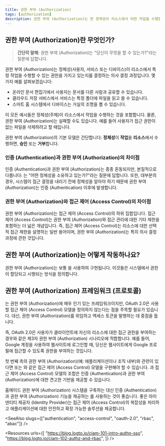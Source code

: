 ```yaml
---
title: 권한 부여 (Authorization)
tags: [authorization]
description: 권한 부여 (Authorization)는 한 정체성이 리소스에서 어떤 작업을 수행할 수 있는지를 결정하는 과정입니다. 이는 접근 정책을 정의하고 시행하는 기본적인 보안 메커니즘입니다.
---
```


## 권한 부여 (Authorization)란 무엇인가?

> **간단히 말해**: 권한 부여 (Authorization)는 "당신이 무엇을 할 수 있는가?"라는 질문에 답합니다.

권한 부여 (Authorization)는 정체성(사용자, 서비스 또는 디바이스)이 리소스에서 특정 작업을 수행할 수 있는 권한을 가지고 있는지를 결정하는 의사 결정 과정입니다. 몇 가지 예를 살펴보겠습니다:

- 온라인 문서 편집기에서 사용자는 문서를 다른 사람과 공유할 수 있습니다.
- 클라우드 저장 서비스에서 서비스는 특정 폴더에 파일을 읽고 쓸 수 있습니다.
- 스마트 홈 시스템에서 디바이스는 거실의 조명을 켤 수 있습니다.

이 모든 예시들은 정체성(주체)이 리소스에서 작업을 수행하는 것을 포함합니다. 물론, 권한 부여 (Authorization)는 실패할 수도 있습니다. 예를 들어 사용자가 접근 권한이 없는 파일을 삭제하려고 할 때입니다.

권한 부여 (Authorization)의 기본 모델은 간단합니다: **정체성**이 **작업**을 **리소스**에서 수행하면, **승인** 또는 **거부**합니다.

### 인증 (Authentication)과 권한 부여 (Authorization)의 차이점

인증 (Authentication)과 권한 부여 (Authorization)는 종종 혼동되지만, 본질적으로 다릅니다: <Ref slug="authentication" />는 "어떤 정체성을 소유하고 있는가?"라는 질문에 답합니다. 또한, 대부분의 경우, 시스템이 접근 결정을 내리기 전에 정체성을 알아야 하기 때문에 권한 부여 (Authorization)는 인증 (Authentication) 이후에 발생합니다.

### 권한 부여 (Authorization)와 접근 제어 (Access Control)의 차이점

권한 부여 (Authorization)는 접근 제어 (Access Control)의 하위 집합입니다. 접근 제어 (Access Control)는 권한 부여 (Authorization)와 접근 관리에 대한 기타 제한을 포함하는 더 넓은 개념입니다. 즉, 접근 제어 (Access Control)는 리소스에 대한 선택적 접근 제한을 설명하는 일반 용어이며, 권한 부여 (Authorization)는 특히 의사 결정 과정에 관한 것입니다.

## 권한 부여 (Authorization)는 어떻게 작동하나요?

권한 부여 (Authorization)는 보통 <Ref slug="access-control" headingId="access-control-models" />을 사용하여 구현됩니다. 이것들은 시스템에서 권한이 할당되고 시행되는 방식을 정의합니다.

## 권한 부여 (Authorization) 프레임워크 (프로토콜)

<Ref slug="oauth-2.0" />는 권한 부여 (Authorization)에 매우 인기 있는 프레임워크이지만, OAuth 2.0은 사용할 접근 제어 (Access Control) 모델을 정의하지 않는다는 점을 주목할 필요가 있습니다. 대신, 권한 부여 (Authorization)를 위임하고 액세스 토큰을 발행하는 데 중점을 둡니다.

즉, OAuth 2.0은 사용자가 클라이언트에 자신의 리소스에 대한 접근 권한을 부여하는 경우와 같은 제3자 권한 부여 (Authorization) 시나리오에 적합합니다. 예를 들어, Google 계정을 사용하여 웹사이트에 로그인할 때, 당신은 웹사이트에게 Google 프로필에 접근할 수 있도록 권한을 부여하는 것입니다.

첫 번째 측의 권한 부여 (Authorization)(예: 애플리케이션이나 조직 내부)와 관련이 있다면 <Ref slug="rbac" /> 또는 <Ref slug="abac" />와 같은 접근 제어 (Access Control) 모델을 구현해야 할 수 있습니다. <Ref slug="openid-connect" />과 접근 제어 (Access Control) 모델의 조합은 인증 (Authentication)과 권한 부여 (Authorization)에 대한 견고한 기반을 제공할 수 있습니다.

홈메이드 권한 부여 (Authorization) 시스템을 구축하는 대신 인증 (Authentication)과 권한 부여 (Authorization) 기능을 제공하는 <Ref slug="identity-provider" />를 사용하는 것이 좋습니다. 좋은 아이덴티티 제공자 (Identity Provider)는 접근 제어 (Access Control)의 복잡성을 처리하고 애플리케이션에 대한 안전하고 확장 가능한 솔루션을 제공합니다.

<SeeAlso slugs={["authentication", "access-control", "oauth-2.0", "rbac", "abac"]} />

<Resources
  urls={[
    "https://blog.logto.io/ciam-101-intro-authn-sso",
    "https://blog.logto.io/ciam-102-authz-and-rbac",
  ]}
/>